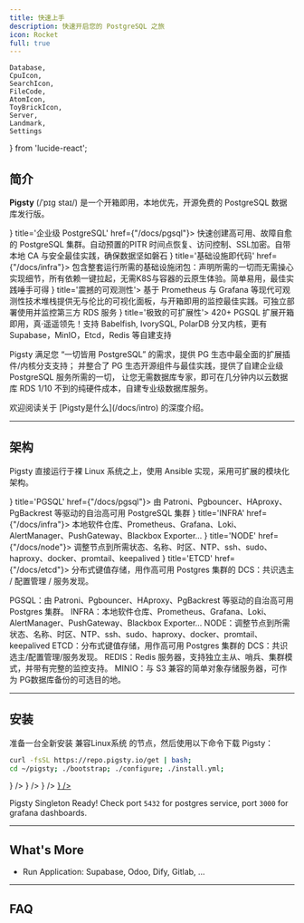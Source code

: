 ```yaml
---
title: 快速上手
description: 快速开启您的 PostgreSQL 之旅
icon: Rocket
full: true
---
```


    Database,
    CpuIcon,
    SearchIcon,
    FileCode,
    AtomIcon,
    ToyBrickIcon,
    Server,
    Landmark,
    Settings
} from 'lucide-react';

## 简介

**Pigsty** <span className="text-fd-muted-foreground text-sm">(/ˈpɪɡ staɪ/)</span> 是一个开箱即用，本地优先，开源免费的 <span className="text-blue-500 font-bold">PostgreSQL 数据库发行版</span>。

<Cards>
    <Card icon={<Database className="text-blue-300" />} title='企业级 PostgreSQL' href={"/docs/pgsql"}>
        快速创建高可用、故障自愈的 PostgreSQL 集群。自动预置的PITR 时间点恢复、访问控制、SSL加密。自带本地 CA 与安全最佳实践，确保数据坚如磐石
    </Card>
    <Card icon={<AtomIcon className="text-green-600" />} title='基础设施即代码' href={"/docs/infra"}>
        包含整套运行所需的基础设施闭包：声明所需的一切而无需操心实现细节，所有依赖一键拉起，无需K8S与容器的云原生体验。简单易用，最佳实践唾手可得
    </Card>
    <Card icon={<SearchIcon className={"text-orange-400"} />} title='震撼的可观测性'>
        基于 Prometheus 与 Grafana 等现代可观测性技术堆栈提供无与伦比的可视化面板，与开箱即用的监控最佳实践。可独立部署使用并监控第三方 RDS 服务
    </Card>
    <Card icon={<ToyBrickIcon className={"text-red-500"} />} title='极致的可扩展性'>
        <span className={"text-red-800 font-bold"}>420+</span> PGSQL 扩展开箱即用，真·遥遥领先！支持 Babelfish, IvorySQL, PolarDB 分叉内核，更有 Supabase，MinIO，Etcd，Redis 等自建支持
    </Card>
</Cards>

Pigsty 满足您 “一切皆用 PostgreSQL” 的需求，提供 PG 生态中最全面的扩展插件/内核分支支持；
并整合了 PG 生态开源组件与最佳实践，提供了自建企业级 PostgreSQL 服务所需的一切，
让您无需数据库专家，即可在几分钟内以云数据库 RDS 1/10 不到的纯硬件成本，自建专业级数据库服务。


<Callout title="想要了解更多？">
    欢迎阅读关于 [Pigsty是什么](/docs/intro) 的深度介绍。
</Callout>

--------

## 架构

Pigsty 直接运行于裸 Linux 系统之上，使用 Ansible 实现，采用可扩展的模块化架构。

<Cards>
    <Card icon={<Database className="text-sky-700" />} title='PGSQL' href={"/docs/pgsql"}>
        由 Patroni、Pgbouncer、HAproxy、PgBackrest 等驱动的自治高可用 PostgreSQL 集群
    </Card>
    <Card icon={<Landmark className="text-orange-400" />} title='INFRA' href={"/docs/infra"}>
        本地软件仓库、Prometheus、Grafana、Loki、AlertManager、PushGateway、Blackbox Exporter…
    </Card>
    <Card icon={<Server className={"text-green-500"} />} title='NODE' href={"/docs/node"}>
        调整节点到所需状态、名称、时区、NTP、ssh、sudo、haproxy、docker、promtail、keepalived
    </Card>
    <Card icon={<Settings className={"text-blue-400"} />} title='ETCD' href={"/docs/etcd"}>
        分布式键值存储，用作高可用 Postgres 集群的 DCS：共识选主 / 配置管理 / 服务发现。
    </Card>
</Cards>

PGSQL：由 Patroni、Pgbouncer、HAproxy、PgBackrest 等驱动的自治高可用 Postgres 集群。
INFRA：本地软件仓库、Prometheus、Grafana、Loki、AlertManager、PushGateway、Blackbox Exporter…
NODE：调整节点到所需状态、名称、时区、NTP、ssh、sudo、haproxy、docker、promtail、keepalived
ETCD：分布式键值存储，用作高可用 Postgres 集群的 DCS：共识选主/配置管理/服务发现。
REDIS：Redis 服务器，支持独立主从、哨兵、集群模式，并带有完整的监控支持。
MINIO：与 S3 兼容的简单对象存储服务器，可作为 PG数据库备份的可选目的地。


--------

## 安装


准备一台全新安装 <DynamicLink href="/[lang]/docs/prepare/linux">兼容Linux系统</DynamicLink> 的节点，然后使用以下命令下载 Pigsty：

```bash title="install"
curl -fsSL https://repo.pigsty.io/get | bash;
cd ~/pigsty; ./bootstrap; ./configure; ./install.yml;
```


<Files>
    <Folder name="pigsty" defaultOpen>
        <File name="bootstrap" icon={<CpuIcon className="text-orange-400" />} />
        <File name="configure"  icon={<CpuIcon className="text-orange-400" />} />
        <File name="install.yml"  icon={<CpuIcon className="text-orange-400" />} />
        <a href={"https://www.baidu.com"}><File name="pigsty.yml" icon={<FileCode className="text-blue-500" />} /></a>
    </Folder>
</Files>

Pigsty Singleton Ready! Check port `5432` for postgres service, port `3000` for grafana dashboards.



--------

## What's More

- Run Application: Supabase, Odoo, Dify, Gitlab, ...



--------

## FAQ

